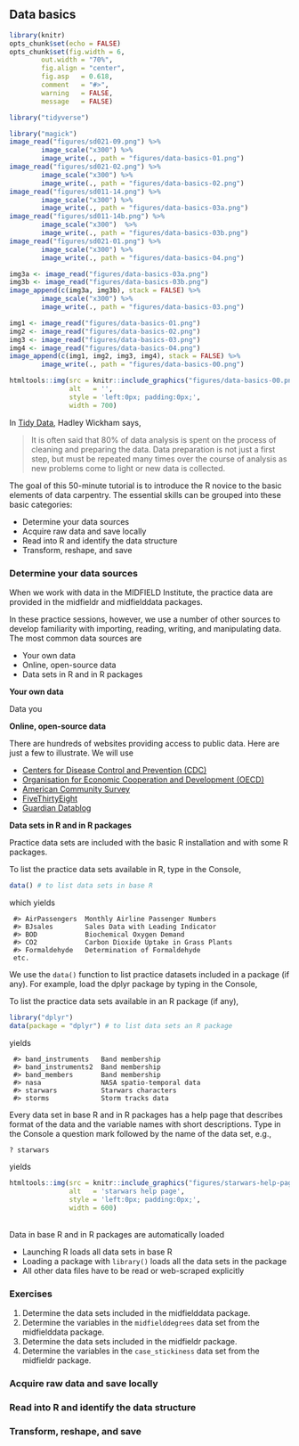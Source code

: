 ## Data basics {#data-basics}  

```r
library(knitr)
opts_chunk$set(echo = FALSE)
opts_chunk$set(fig.width = 6, 
        out.width = "70%", 
        fig.align = "center", 
        fig.asp   = 0.618, 
        comment   = "#>", 
        warning   = FALSE, 
        message   = FALSE)

library("tidyverse")
```

```r
library("magick")
image_read("figures/sd021-09.png") %>% 
        image_scale("x300") %>% 
        image_write(., path = "figures/data-basics-01.png")
image_read("figures/sd021-02.png") %>% 
        image_scale("x300") %>% 
        image_write(., path = "figures/data-basics-02.png")
image_read("figures/sd011-14.png") %>% 
        image_scale("x300") %>%  
        image_write(., path = "figures/data-basics-03a.png")
image_read("figures/sd011-14b.png") %>% 
        image_scale("x300")  %>%        
        image_write(., path = "figures/data-basics-03b.png") 
image_read("figures/sd021-01.png") %>% 
        image_scale("x300") %>% 
        image_write(., path = "figures/data-basics-04.png")

img3a <- image_read("figures/data-basics-03a.png")
img3b <- image_read("figures/data-basics-03b.png")
image_append(c(img3a, img3b), stack = FALSE) %>% 
        image_scale("x300") %>% 
        image_write(., path = "figures/data-basics-03.png")

img1 <- image_read("figures/data-basics-01.png")
img2 <- image_read("figures/data-basics-02.png")
img3 <- image_read("figures/data-basics-03.png")
img4 <- image_read("figures/data-basics-04.png")
image_append(c(img1, img2, img3, img4), stack = FALSE) %>% 
        image_write(., path = "figures/data-basics-00.png")
```

```r
htmltools::img(src = knitr::include_graphics("figures/data-basics-00.png"),
               alt   = '',
               style = 'left:0px; padding:0px;', 
               width = 700)
```

In [Tidy Data](https://vita.had.co.nz/papers/tidy-data.pdf), Hadley Wickham says, 

> It is often said that 80% of data analysis is spent on the process of cleaning and preparing the data. Data preparation is not just a first step, but must be repeated many times over the course of analysis as new problems come to light or new data is collected. 

The goal of this 50-minute tutorial is to introduce the R novice to the basic elements of data carpentry. The essential skills can be grouped into these basic categories: 

- Determine your data sources 
- Acquire raw data and save locally 
- Read into R and identify the data structure 
- Transform, reshape, and save 





### Determine your data sources 

When we work with data in the MIDFIELD Institute, the practice data are provided in the midfieldr and midfielddata packages. 

In these practice sessions, however, we use a number of other sources to develop familiarity with importing, reading, writing, and manipulating data. The most common data sources are 

- Your own data 
- Online, open-source data 
- Data sets in R and in R packages 

**Your own data**  

Data you 

**Online, open-source data**  

There are hundreds of websites providing access to public data. Here are just a few to illustrate. We will use 

- [Centers for Disease Control and Prevention (CDC)](https://www.cdc.gov/datastatistics/index.html)  
- [Organisation for Economic Cooperation and Development (OECD)](https://data.oecd.org/)  
- [American Community Survey](https://www.census.gov/programs-surveys/acs/)  
- [FiveThirtyEight](https://fivethirtyeight.com/)  
- [Guardian Datablog](https://www.theguardian.com/data)  

**Data sets in R and in R packages**  

Practice data sets are included with the basic R installation and with some R packages.

To list the practice data sets available in R, type in the Console,

```r
data() # to list data sets in base R
```

which yields

     #> AirPassengers  Monthly Airline Passenger Numbers
     #> BJsales        Sales Data with Leading Indicator
     #> BOD            Biochemical Oxygen Demand
     #> CO2            Carbon Dioxide Uptake in Grass Plants
     #> Formaldehyde   Determination of Formaldehyde
     etc.

We use the `data()` function to list practice datasets included in a package (if any). For example, load the dplyr package by typing in the Console, 

To list the practice data sets available in an R package (if any), 

```r
library("dplyr")
data(package = "dplyr") # to list data sets an R package
```

yields

     #> band_instruments   Band membership
     #> band_instruments2  Band membership
     #> band_members       Band membership
     #> nasa               NASA spatio-temporal data
     #> starwars           Starwars characters
     #> storms             Storm tracks data

Every data set in base R and in R packages has a help page that describes format of the data and the variable names with short descriptions. Type in the Console a question mark followed by the name of the data set, e.g.,

```r
? starwars
```

yields

```r
htmltools::img(src = knitr::include_graphics("figures/starwars-help-page.png"),
               alt   = 'starwars help page',
               style = 'left:0px; padding:0px;',
               width = 600)
```


<br>
Data in base R and in R packages are automatically loaded

- Launching R loads all data sets in base R
- Loading a package with `library()` loads all the data sets in the package
- All other data files have to be read or web-scraped  explicitly

### Exercises 

1. Determine the data sets included in the midfielddata package.
1. Determine the variables in the `midfielddegrees` data set from the midfielddata package.
1. Determine the data sets included in the midfieldr package.
1. Determine the variables in the `case_stickiness` data set from the midfieldr package.


### Acquire raw data and save locally 

### Read into R and identify the data structure 

### Transform, reshape, and save 




